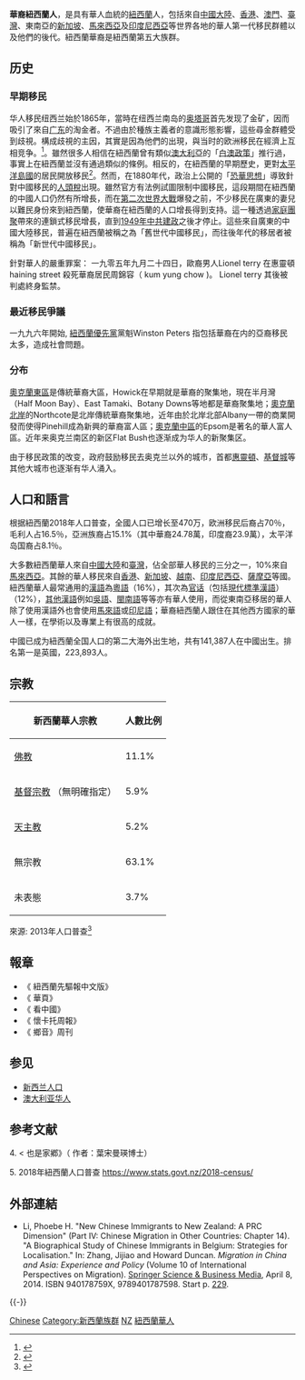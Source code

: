{{Refimprove|time=2019-12-26T09:07:54+00:00}}
{{Infobox Ethnic group
|group = 紐西蘭華裔<br>Chinese New Zealanders
|poptime = 247,770（紐西蘭人口普查2018版）
|popplace = [[惠靈頓|惠靈頓]]、[[奧克蘭|奧克蘭]]
|langs = [[粤语|粤语]] <br>其他[[漢語|漢語]]：[[闽语|闽语]]（[[福州话|福州话]]、[[泉漳話|泉漳話]]、[[潮州話|潮州話]]）、[[客家話|客家話]]、[[吳語|吳語]]、[[官话|官话]]（[[現代標準漢語|現代標準漢語]]） <br>[[紐西蘭英語|紐西蘭英語]]
|rels = [[佛教|佛教]]、[[道教|道教]]、[[中國民間信仰|中國民間信仰]]、[[基督宗教|基督宗教]]等
|related =[[海外华人|海外华人]] 、[[澳洲華人|澳洲華人]]、[[英籍华人|英籍华人]]、[[美籍华人|美籍华人]]、[[加拿大籍华人|加拿大籍华人]]
}}
{{Chinese
|t={{linktext|紐西蘭|華人}}
|s={{linktext|纽西兰|华人}}
|p=Niǔxīlán Huárén
|bpmf=ㄋㄧㄡˇ ㄒㄧ ㄌㄢˊ ㄏㄨㄚˊ ㄖㄣˊ
|y=Náusāilàan Wàyàn
|teo=niu<sup>2</sup> sai<sup>1</sup> lang<sup>5</sup> hua<sup>5</sup> jin<sup>5</sup>
|poj=Liú Se-lân Hôa-jîn
|buc=Néu Să̤-làng huà-nè̤ng
|phfs=Néu Sî-làn Fà-ngìn
|wuu=nyeu si lae gho nin
|t2={{linktext|新西蘭|華人}}
|s2={{linktext|新西兰|华人}}
|p2=XīnXīlán Huárén
|bpmf2=ㄒㄧㄣ ㄒㄧ ㄌㄢˊ ㄏㄨㄚˊ ㄖㄣˊ
|y2=Sānsāilàan Wàyàn
|teo2=sing<sup>1</sup> sai<sup>1</sup> lang<sup>5</sup> hua<sup>5</sup> jin<sup>5</sup>
|poj2=Sin Se-lân Hôa-jîn
|buc2=Sĭng Să̤-làng huà-nè̤ng
|phfs2=Sîn Sî-làn Fà-ngìn
|wuu2=sin si lae gho nin
}}
'''華裔紐西蘭人'''，是具有華人血統的[[紐西蘭|紐西蘭]]人，包括來自[[中國大陸|中國大陸]]、[[香港|香港]]、[[澳門|澳門]]、[[臺灣|臺灣]]、東南亞的[[新加坡|新加坡]]、[[馬來西亞|馬來西亞]]及[[印度尼西亞|印度尼西亞]]等世界各地的華人第一代移民群體以及他們的後代。紐西蘭華裔是紐西蘭第五大族群。

==历史==
===早期移民===
华人移民纽西兰始於1865年，當時在纽西兰南岛的[[奥塔哥|奥塔哥]]首先发现了金矿，因而吸引了來自[[广东|广东]]的淘金者。不過由於種族主義者的意識形態影響，這些尋金群體受到歧視。構成歧視的主因，其實是因為他們的出現，與当时的欧洲移民在經濟上互相竞争。<ref>{{cite web |url=http://www.handsonhistory.co.nz/pre-chinese.htm |title=存档副本 |accessdate=2006-07-24 |deadurl=yes |archiveurl=https://web.archive.org/web/20090522030828/http://www.handsonhistory.co.nz/pre-chinese.htm |archivedate=2009-05-22 }}</ref>。雖然很多人相信在紐西蘭曾有類似[[澳大利亞|澳大利亞]]的「[[白澳政策|白澳政策]]」推行過，事實上在紐西蘭並沒有通過類似的條例。相反的，在紐西蘭的早期歷史，更對[[太平洋島國|太平洋島國]]的居民開放移民<ref>{{Cite web |url=http://www.teara.govt.nz/NewZealanders/NewZealandPeoples/ImmigrationRegulation/6/en |title=Immigration regulation - Controlling Pacific Island immigration - Te Ara Encyclopedia of New Zealand |accessdate=2007-04-06 |archive-date=2007-03-02 |archive-url=https://web.archive.org/web/20070302125926/http://www.teara.govt.nz/NewZealanders/NewZealandPeoples/ImmigrationRegulation/6/en |dead-url=no }}</ref>。然而，在1880年代，政治上公開的「[[反華情緒|恐華思想]]」導致針對中國移民的[[紐西蘭人頭稅|人頭稅]]出現。雖然官方有法例試圖限制中國移民，這段期間在紐西蘭的中國人口仍然有所增長，而在[[第二次世界大戰|第二次世界大戰]]爆發之前，不少移民在廣東的妻兒以難民身份來到紐西蘭，使華裔在紐西蘭的人口增長得到支持。這一種透過[[家庭團聚|家庭團聚]]帶來的連鎖式移民增長，直到[[中華人民共和國|1949年中共建政]]之後才停止。這些來自廣東的中國大陸移民，普遍在紐西蘭被稱之為「舊世代中國移民」，而往後年代的移居者被稱為「新世代中國移民」。

針對華人的嚴重罪案： 一九零五年九月二十四日，歐裔男人Lionel terry 在惠靈頓haining street 殺死華裔居民周錦容（ kum yung chow )。 Lionel terry 其後被判處終身監禁。

===最近移民爭議===
一九九六年開始, [[紐西蘭優先黨|紐西蘭優先黨]]黨魁Winston Peters 指包括華裔在内的亞裔移民太多，造成社會問題。
===分布===
[[奧克蘭東區|奧克蘭東區]]是傳統華裔大區，Howick在早期就是華裔的聚集地，現在半月灣（Half Moon Bay）、East Tamaki、Botany Downs等地都是華裔聚集地；[[奧克蘭北岸|奧克蘭北岸]]的Northcote是北岸傳統華裔聚集地，近年由於北岸北部Albany一帶的商業開發而使得Pinehill成為新興的華裔富人區；[[奧克蘭中區|奧克蘭中區]]的Epsom是著名的華人富人區。近年来奥克兰南区的新区Flat Bush也逐渐成为华人的新聚集区。

由于移民政策的改变，政府鼓励移民去奥克兰以外的城市，首都[[惠灵顿|惠靈頓]]、[[基督城|基督城]]等其他大城市也逐渐有华人涌入。

==人口和語言==
根据紐西蘭2018年人口普查，全國人口已增长至470万，欧洲移民后裔占70％，毛利人占16.5％，亞洲族裔占15.1%（其中華裔24.78萬，印度裔23.9萬），太平洋岛国裔占8.1％。

大多數紐西蘭華人來自[[中國大陸|中國大陸]]和[[臺灣|臺灣]]，佔全部華人移民的三分之一，10%來自[[馬來西亞|馬來西亞]]。其餘的華人移民來自[[香港|香港]]、[[新加坡|新加坡]]、[[越南|越南]]、[[印度尼西亞|印度尼西亞]]、[[薩摩亞|薩摩亞]]等國。紐西蘭華人最常通用的[[漢語|漢語]]為[[粵語|粵語]]（16%），其次為[[官话|官话]]（包括[[現代標準漢語|現代標準漢語]]）（12%），[[漢語方言|其他漢語]]例如[[吳語|吳語]]、[[閩南語|閩南語]]等等亦有華人使用，而從東南亞移居的華人除了使用漢語外也會使用[[馬來語|馬來語]]或[[印尼語|印尼語]]；華裔紐西蘭人跟住在其他西方國家的華人一樣，在學術以及專業上有很高的成就。

中國已成为紐西蘭全国人口的第二大海外出生地，共有141,387人在中國出生。排名第一是英國，223,893人。

==宗教==
{| class="wikitable"
|-
! 新西蘭華人宗教
! 人數比例
|-
| [[佛教|佛教]]
| 11.1%
|-
| [[基督宗教|基督宗教]] （無明確指定）
| 5.9%
|-
| [[天主教|天主教]]
| 5.2%
|-
| 無宗教
| 63.1%
|-
|未表態
| 3.7%
|}
來源: 2013年人口普查<ref>{{Cite web |url=http://www.stats.govt.nz/Census/2013-census/profile-and-summary-reports/ethnic-profiles.aspx?request_value=24737&tabname=Religion |title=2013 Census ethnic group profiles: Chinese |accessdate=2017-06-13 |archive-date=2017-09-03 |archive-url=https://web.archive.org/web/20170903163813/http://www.stats.govt.nz/Census/2013-census/profile-and-summary-reports/ethnic-profiles.aspx?request_value=24737&tabname=Religion |dead-url=no }}</ref>

==報章==
* 《 紐西蘭先驅報中文版》
* 《 華頁》
* 《 看中國》
* 《 懷卡托周報》
* 《 鄉音》周刊

== 参见 ==
* [[新西兰人口|新西兰人口]]
* [[澳大利亚华人|澳大利亚华人]]

== 参考文献 ==
{{Reflist}}
4. < 也是家鄕》（ 作者：葉宋曼瑛博士）

5. 2018年紐西蘭人口普查  https://www.stats.govt.nz/2018-census/ {{Wayback|url=https://www.stats.govt.nz/2018-census/ |date=20210219013752 }}

== 外部連結 ==
* {{en icon}} Li, Phoebe H. "New Chinese Immigrants to New Zealand: A PRC Dimension" (Part IV: Chinese Migration in Other Countries: Chapter 14). "A Biographical Study of Chinese Immigrants in Belgium: Strategies for Localisation." In: Zhang, Jijiao and Howard Duncan. ''Migration in China and Asia: Experience and Policy'' (Volume 10 of International Perspectives on Migration). [[Springer_Science_&_Business_Media|Springer Science & Business Media]], April 8, 2014. ISBN 940178759X, 9789401787598. Start p. [https://books.google.com/books?id=GQjFBAAAQBAJ&pg=PA229 229]{{Wayback|url=https://books.google.com/books?id=GQjFBAAAQBAJ&pg=PA229 |date=20160116021152 }}.

{{-}}
{{華人}}
{{Portal bar|新西兰|汉字文化圈|社会}}

[[Category:各族裔新西兰人|Chinese]]
[[Category:新西蘭族群|Category:新西蘭族群]]
[[Category:各国华人|NZ]]
[[Category:紐西蘭華人|]]